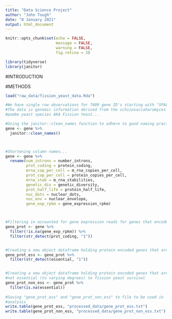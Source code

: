 ```yaml
---
title: "Data Science Project"
author: "John Tough"
date: "8 January 2021"
output: html_document
---
```


```r
knitr::opts_chunk$set(echo = FALSE,
                      message = FALSE,
                      warning = FALSE,
                      fig.retina = 3)
```




```r
library(tidyverse)
library(janitor)

```

#INTRODUCTION







#METHODS
```r
load("raw_data/fission_yeast_data.Rda")

#We have single row observations for 7009 gene ID's starting with "SPAC".
#The data is genomic information derived from the schizosaccaharomyces
#pombe yeast species AKA Fission Yeast...
```




<!-- Data needs some processing, some of the column headings are capitalized and an inconsistent use of column heading punctuation can be seen.Some column headings are quite lengthy too. some data missing too "NA" will remove where required.-->
```r

#Using the janitor::clean_names function to adhere to good naming practice
gene <- gene %>%
  janitor::clean_names() 



#Shortening column names...
gene <- gene %>%
  rename(num_introns = number_introns,
         prot_coding = protein_coding,
         mrna_cop_per_cell = m_rna_copies_per_cell,
         prot_cop_per_cell = protein_copies_per_cell,
         mrna_stab = m_rna_stabilities,
         genetic_div = genetic_diversity,
         prot_half_life = protein_half_life,
         nuc_dots = nuclear_dots,
         nuc_env = nuclear_envelope,
         gene_exp_rpkm = gene_expression_rpkm)



#Filtering in accounted for gene expression reads for genes that encode proteins
gene_prot <- gene %>%
  filter(!is.na(gene_exp_rpkm)) %>%
  filter(str_detect(prot_coding, "1"))


#Creating a new object dataframe holding protein encoded genes that are #essential to fission yeast survival
gene_prot_ess <- gene_prot %>%
  filter(str_detect(essential, "1"))


#Creating a new object dataframe holding protein encoded genes that are
#not essential (to varying degrees) to fission yeast survival
gene_prot_non_ess <- gene_prot %>%
  filter(is.na(essential))
           
#Saving "gene_prot_ess" and "gene_prot_non_ess" to file to be used in
#analysis
write.table(gene_prot_ess, "processed_data/gene_prot_ess.txt")
write.table(gene_prot_non_ess, "processed_data/gene_prot_non_ess.txt")         


````


